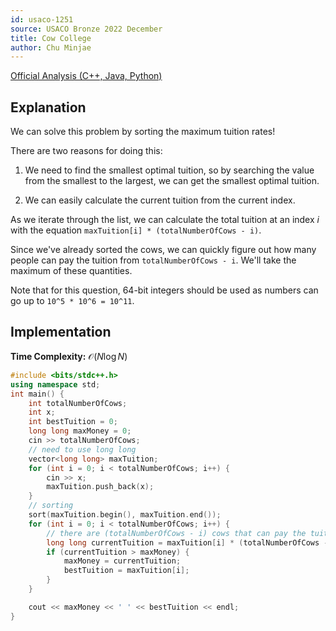 ```yaml
---
id: usaco-1251
source: USACO Bronze 2022 December
title: Cow College
author: Chu Minjae
---
```

[Official Analysis (C++, Java, Python)](http://www.usaco.org/current/data/sol_prob1_bronze_dec22.html)

## Explanation

We can solve this problem by sorting the maximum tuition rates!

There are two reasons for doing this:

1. We need to find the smallest optimal tuition, so by searching the value from the smallest to the largest, we can get the smallest optimal tuition.

2. We can easily calculate the current tuition from the current index.

As we iterate through the list, we can calculate the total tuition at an index $i$ with the equation `maxTuition[i] * (totalNumberOfCows - i)`.

Since we've already sorted the cows, we can quickly figure out how many people can pay the tuition from `totalNumberOfCows - i`. We'll take the maximum of these quantities.

Note that for this question, 64-bit integers should be used as numbers can go up to `10^5 * 10^6 = 10^11`.


## Implementation

**Time Complexity:** $\mathcal{O}(N \log N)$

<LanguageSection>
<CPPSection>

```cpp
#include <bits/stdc++.h>
using namespace std;
int main() {
	int totalNumberOfCows;
	int x;
	int bestTuition = 0;
	long long maxMoney = 0;
	cin >> totalNumberOfCows;
	// need to use long long
	vector<long long> maxTuition;
	for (int i = 0; i < totalNumberOfCows; i++) {
		cin >> x;
		maxTuition.push_back(x);
	}
	// sorting
	sort(maxTuition.begin(), maxTuition.end());
	for (int i = 0; i < totalNumberOfCows; i++) {
		// there are (totalNumberOfCows - i) cows that can pay the tuition.
		long long currentTuition = maxTuition[i] * (totalNumberOfCows - i);
		if (currentTuition > maxMoney) {
			maxMoney = currentTuition;
			bestTuition = maxTuition[i];
		}
	}

	cout << maxMoney << ' ' << bestTuition << endl;
}
```

</CPPSection>
</LanguageSection>
